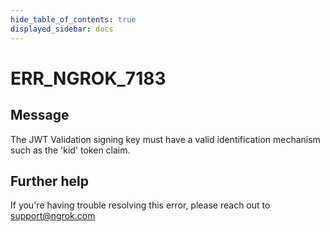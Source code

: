 ```yaml
---
hide_table_of_contents: true
displayed_sidebar: docs
---
```



# ERR_NGROK_7183

## Message

The JWT Validation signing key must have a valid identification mechanism such as the 'kid' token claim.

<ErrorDetails error="err_ngrok_7183" />

## Further help

If you're having trouble resolving this error, please reach out to [support@ngrok.com](mailto:support@ngrok.com?subject=Help%20with%20ERR_NGROK_7183)
